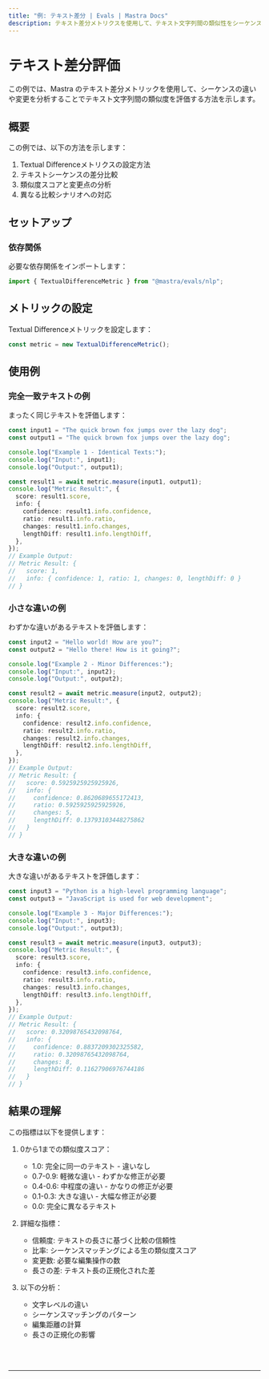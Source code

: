 ```yaml
---
title: "例: テキスト差分 | Evals | Mastra Docs"
description: テキスト差分メトリクスを使用して、テキスト文字列間の類似性をシーケンスの違いや変更点から評価する例です。
---
```



# テキスト差分評価

この例では、Mastra のテキスト差分メトリックを使用して、シーケンスの違いや変更を分析することでテキスト文字列間の類似度を評価する方法を示します。

## 概要

この例では、以下の方法を示します：

1. Textual Differenceメトリクスの設定方法
2. テキストシーケンスの差分比較
3. 類似度スコアと変更点の分析
4. 異なる比較シナリオへの対応

## セットアップ

### 依存関係

必要な依存関係をインポートします：

```typescript copy showLineNumbers filename="src/index.ts"
import { TextualDifferenceMetric } from "@mastra/evals/nlp";
```

## メトリックの設定

Textual Differenceメトリックを設定します：

```typescript copy showLineNumbers{4} filename="src/index.ts"
const metric = new TextualDifferenceMetric();
```

## 使用例

### 完全一致テキストの例

まったく同じテキストを評価します：

```typescript copy showLineNumbers{7} filename="src/index.ts"
const input1 = "The quick brown fox jumps over the lazy dog";
const output1 = "The quick brown fox jumps over the lazy dog";

console.log("Example 1 - Identical Texts:");
console.log("Input:", input1);
console.log("Output:", output1);

const result1 = await metric.measure(input1, output1);
console.log("Metric Result:", {
  score: result1.score,
  info: {
    confidence: result1.info.confidence,
    ratio: result1.info.ratio,
    changes: result1.info.changes,
    lengthDiff: result1.info.lengthDiff,
  },
});
// Example Output:
// Metric Result: {
//   score: 1,
//   info: { confidence: 1, ratio: 1, changes: 0, lengthDiff: 0 }
// }
```

### 小さな違いの例

わずかな違いがあるテキストを評価します：

```typescript copy showLineNumbers{26} filename="src/index.ts"
const input2 = "Hello world! How are you?";
const output2 = "Hello there! How is it going?";

console.log("Example 2 - Minor Differences:");
console.log("Input:", input2);
console.log("Output:", output2);

const result2 = await metric.measure(input2, output2);
console.log("Metric Result:", {
  score: result2.score,
  info: {
    confidence: result2.info.confidence,
    ratio: result2.info.ratio,
    changes: result2.info.changes,
    lengthDiff: result2.info.lengthDiff,
  },
});
// Example Output:
// Metric Result: {
//   score: 0.5925925925925926,
//   info: {
//     confidence: 0.8620689655172413,
//     ratio: 0.5925925925925926,
//     changes: 5,
//     lengthDiff: 0.13793103448275862
//   }
// }
```

### 大きな違いの例

大きな違いがあるテキストを評価します：

```typescript copy showLineNumbers{45} filename="src/index.ts"
const input3 = "Python is a high-level programming language";
const output3 = "JavaScript is used for web development";

console.log("Example 3 - Major Differences:");
console.log("Input:", input3);
console.log("Output:", output3);

const result3 = await metric.measure(input3, output3);
console.log("Metric Result:", {
  score: result3.score,
  info: {
    confidence: result3.info.confidence,
    ratio: result3.info.ratio,
    changes: result3.info.changes,
    lengthDiff: result3.info.lengthDiff,
  },
});
// Example Output:
// Metric Result: {
//   score: 0.32098765432098764,
//   info: {
//     confidence: 0.8837209302325582,
//     ratio: 0.32098765432098764,
//     changes: 8,
//     lengthDiff: 0.11627906976744186
//   }
// }
```

## 結果の理解

この指標は以下を提供します：

1. 0から1までの類似度スコア：

   - 1.0: 完全に同一のテキスト - 違いなし
   - 0.7-0.9: 軽微な違い - わずかな修正が必要
   - 0.4-0.6: 中程度の違い - かなりの修正が必要
   - 0.1-0.3: 大きな違い - 大幅な修正が必要
   - 0.0: 完全に異なるテキスト

2. 詳細な指標：

   - 信頼度: テキストの長さに基づく比較の信頼性
   - 比率: シーケンスマッチングによる生の類似度スコア
   - 変更数: 必要な編集操作の数
   - 長さの差: テキスト長の正規化された差

3. 以下の分析：
   - 文字レベルの違い
   - シーケンスマッチングのパターン
   - 編集距離の計算
   - 長さの正規化の影響

<br />
<br />
<hr className="dark:border-[#404040] border-gray-300" />
<br />
<br />
<GithubLink
  link={
    "https://github.com/mastra-ai/mastra/blob/main/examples/basics/evals/textual-difference"
  }
/>
